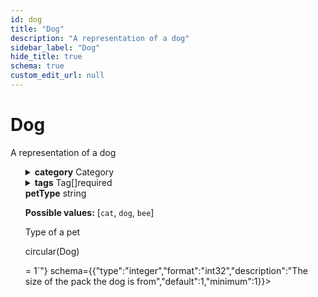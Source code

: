 ```yaml
---
id: dog
title: "Dog"
description: "A representation of a dog"
sidebar_label: "Dog"
hide_title: true
schema: true
custom_edit_url: null
---
```



<h1 className={"openapi__heading"}>Dog</h1>



A representation of a dog

<ul><SchemaItem collapsible={false} name={"id"} required={false} schemaName={"int64"} qualifierMessage={undefined} schema={{"externalDocs":{"description":"Find more info here","url":"https://example.com"},"description":"Pet ID","type":"integer","format":"int64","readOnly":true,"title":"Id"}}></SchemaItem><SchemaItem collapsible={true} className={"schemaItem"}><details style={{}} className={"openapi-markdown__details"}><summary style={{}}><span className={"openapi-schema__container"}><strong className={"openapi-schema__property"}>category</strong><span className={"openapi-schema__name"}> Category</span></span></summary><div style={{"marginLeft":"1rem"}}><div style={{"marginTop":".5rem","marginBottom":".5rem"}}>

Categories this pet belongs to

</div><SchemaItem collapsible={false} name={"id"} required={false} schemaName={"int64"} qualifierMessage={undefined} schema={{"description":"Category ID","type":"integer","format":"int64","readOnly":true,"title":"Id"}}></SchemaItem><SchemaItem collapsible={false} name={"name"} required={false} schemaName={"string"} qualifierMessage={"**Possible values:** `non-empty`"} schema={{"description":"Category name","type":"string","minLength":1}}></SchemaItem><SchemaItem collapsible={true} className={"schemaItem"}><details style={{}} className={"openapi-markdown__details"}><summary style={{}}><span className={"openapi-schema__container"}><strong className={"openapi-schema__property"}>sub</strong><span className={"openapi-schema__name"}> object</span></span></summary><div style={{"marginLeft":"1rem"}}><div style={{"marginTop":".5rem","marginBottom":".5rem"}}>

Test Sub Category

</div><SchemaItem collapsible={false} name={"prop1"} required={false} schemaName={"string"} qualifierMessage={undefined} schema={{"type":"string","description":"Dumb Property"}}></SchemaItem></div></details></SchemaItem></div></details></SchemaItem><SchemaItem collapsible={false} name={"name"} required={true} schemaName={"string"} qualifierMessage={undefined} schema={{"description":"The name given to a pet","type":"string","example":"Guru"}}></SchemaItem><SchemaItem collapsible={false} name={"photoUrls"} required={true} schemaName={"url[]"} qualifierMessage={"**Possible values:** `<= 20`"} schema={{"description":"The list of URL to a cute photos featuring pet","type":"array","maxItems":20,"xml":{"name":"photoUrl","wrapped":true},"items":{"type":"string","format":"url"}}}></SchemaItem><SchemaItem collapsible={false} name={"friend"} required={false} schemaName={""} qualifierMessage={undefined} schema={{}}></SchemaItem><SchemaItem collapsible={true} className={"schemaItem"}><details style={{}} className={"openapi-markdown__details"}><summary style={{}}><span className={"openapi-schema__container"}><strong className={"openapi-schema__property"}>tags</strong><span className={"openapi-schema__name"}> Tag[]</span><span className={"openapi-schema__divider"}></span><span className={"openapi-schema__required"}>required</span></span></summary><div style={{"marginLeft":"1rem"}}><div style={{"marginTop":".5rem","marginBottom":".5rem"}}>

**Possible values:** `>= 1`

</div><div style={{"marginTop":".5rem","marginBottom":".5rem"}}>

Tags attached to the pet

</div><li><div style={{"fontSize":"var(--ifm-code-font-size)","opacity":"0.6","marginLeft":"-.5rem","paddingBottom":".5rem"}}>Array [</div></li><SchemaItem collapsible={false} name={"id"} required={false} schemaName={"int64"} qualifierMessage={undefined} schema={{"description":"Tag ID","type":"integer","format":"int64","readOnly":true,"title":"Id"}}></SchemaItem><SchemaItem collapsible={false} name={"name"} required={false} schemaName={"string"} qualifierMessage={"**Possible values:** `non-empty`"} schema={{"description":"Tag name","type":"string","minLength":1}}></SchemaItem><li><div style={{"fontSize":"var(--ifm-code-font-size)","opacity":"0.6","marginLeft":"-.5rem"}}>]</div></li></div></details></SchemaItem><SchemaItem collapsible={false} name={"status"} required={false} schemaName={"string"} qualifierMessage={"**Possible values:** [`available`, `pending`, `sold`]"} schema={{"type":"string","description":"Pet status in the store","enum":["available","pending","sold"]}}></SchemaItem><div className={"openapi-discriminator__item openapi-schema__list-item"}><div><span className={"openapi-schema__container"}><strong className={"openapi-discriminator__name openapi-schema__property"}>petType</strong><span className={"openapi-schema__name"}> string</span></span><div style={{"paddingLeft":"1rem"}}>

**Possible values:** [`cat`, `dog`, `bee`]

</div><div style={{"paddingLeft":"1rem"}}>

Type of a pet

</div><DiscriminatorTabs className={"openapi-tabs__discriminator"}><TabItem label={"cat"} value={"0-item-discriminator"}><SchemaItem collapsible={false} name={"huntingSkill"} required={true} schemaName={"string"} qualifierMessage={"**Possible values:** [`clueless`, `lazy`, `adventurous`, `aggressive`]"} schema={{"type":"string","description":"The measured skill for hunting","default":"lazy","example":"adventurous","enum":["clueless","lazy","adventurous","aggressive"]}}></SchemaItem></TabItem><TabItem label={"dog"} value={"1-item-discriminator"}><div style={{"marginTop":".5rem","marginBottom":".5rem"}}>

circular(Dog)

</div></TabItem><TabItem label={"bee"} value={"2-item-discriminator"}><SchemaItem collapsible={false} name={"honeyPerDay"} required={true} schemaName={"number"} qualifierMessage={undefined} schema={{"type":"number","description":"Average amount of honey produced per day in ounces","example":3.14,"multipleOf":0.01,"default":0}}></SchemaItem></TabItem></DiscriminatorTabs></div></div><SchemaItem collapsible={false} name={"packSize"} required={true} schemaName={"int32"} qualifierMessage={"**Possible values:** `>= 1`"} schema={{"type":"integer","format":"int32","description":"The size of the pack the dog is from","default":1,"minimum":1}}></SchemaItem></ul>
            